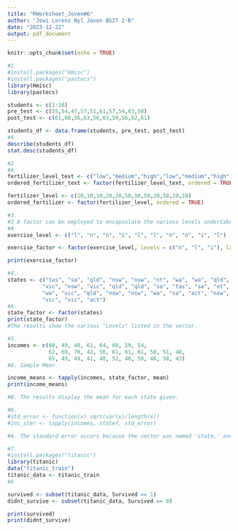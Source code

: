 ```yaml
---
title: "RWorksheet_Joven#6"
author: "Jowi Lorenz Nyl Joven BSIT 2-B"
date: "2023-12-22"
output: pdf_document
---
```


```r
knitr::opts_chunk$set(echo = TRUE)
```
```r
#1
#install.packages("Hmisc")
#install.packages("pastecs")
library(Hmisc)
library(pastecs)

students <- c(1:10)
pre_test <- c(55,54,47,57,51,61,57,54,63,58)
post_test <- c(61,60,56,63,56,63,59,56,62,61)

students_df <- data.frame(students, pre_test, post_test)
#A
describe(students_df)
stat.desc(students_df)
```

```r
#2
#A
fertilizer_level_text <- c("low","medium","high","low","medium","high")
ordered_fertilizer_text <- factor(fertilizer_level_text, ordered = TRUE, levels = c("low","medium","high"))

fertilizer_level <- c(10,10,10,20,20,50,10,50,20,50,20,10)
ordered_fertilizer <- factor(fertilizer_level, ordered = TRUE)
```

```r
#3.
#3 A factor can be employed to encapsulate the various levels undertaken by 10 subjects..
#A
exercise_level <- c("l", "n", "n", "i", "l", "l", "n", "n", "i", "l")

exercise_factor <- factor(exercise_level, levels = c("n", "l", "i"), labels = c("none", "light", "intense"))

print(exercise_factor)
```

```r
#4.
states <- c("tas", "sa", "qld", "nsw", "nsw", "nt", "wa", "wa", "qld",
           "vic", "nsw", "vic", "qld", "qld", "sa", "tas", "sa", "nt",
           "wa", "vic", "qld", "nsw", "nsw", "wa", "sa", "act", "nsw",
           "vic", "vic", "act")
#A. 
state_factor <- factor(states)
print(state_factor)
#The results show the various "Levels" listed in the vector.
```

```r
#5.
incomes <- c(60, 49, 40, 61, 64, 60, 59, 54,
             62, 69, 70, 42, 56, 61, 61, 61, 58, 51, 48,
             65, 49, 49, 41, 48, 52, 46, 59, 46, 58, 43)
#A. Sample Mean

income_means <- tapply(incomes, state_factor, mean)
print(income_means)

#B. The results display the mean for each state given. 
```

```r
#6.
#std_error <- function(x) sqrt(var(x)/length(x))
#inc_ster <- tapply(incomes, statef, std_error)

#A. The standard error occurs because the vector was named 'state,' and the object 'statef' is not found.
```

```r
#7.
#install.packages("titanic")
library(titanic)
data("titanic_train")
titanic_data <- titanic_train
#A

survived <- subset(titanic_data, Survived == 1)
didnt_survive <- subset(titanic_data, Survived == 0)

print(survived)
print(didnt_survive)
```